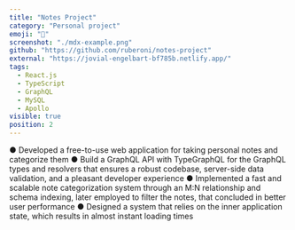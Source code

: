 ```yaml
---
title: "Notes Project"
category: "Personal project"
emoji: "📓"
screenshot: "./mdx-example.png"
github: "https://github.com/ruberoni/notes-project"
external: "https://jovial-engelbart-bf785b.netlify.app/"
tags:
  - React.js
  - TypeScript
  - GraphQL
  - MySQL
  - Apollo
visible: true
position: 2
---
```


● Developed a free-to-use web application for taking personal notes and categorize them
● Build a GraphQL API with TypeGraphQL for the GraphQL types and resolvers that ensures a robust codebase, server-side data validation, and a pleasant developer experience
● Implemented a fast and scalable note categorization system through an M:N relationship and schema indexing, later employed to filter the notes, that concluded in better user performance
● Designed a system that relies on the inner application state, which results in almost instant loading times
